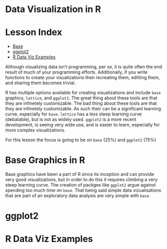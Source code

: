Data Visualization in R
========================================================

# Lesson Index
- [Base](#base-grahics-in-R)
- [ggplot2](#ggplot2)
- [R Data Viz Examples](#r-data-viz-examples)

Although visualizing data isn't programming, per se, it is quite often the end result of much of your programming efforts.  Additionally, if you write functions to create your visualizations then recreating them, editting them, and sharing them becomes trivial.  

R has multiple options available for creating visualizations and include `base` graphics, `lattice`, and `ggplot2`.  The great thing about these tools are that they are infinetely customizable.  The bad thing about these tools are that they are infinetely customizable.  As such their can be a significant learning curve, especially for `base`.  `lattice` has a less steep learning curve (debatable), but is not as widely used. `ggplot2` is a more recent development, is seeing very wide use, and is easier to learn, especially for more complex visualizations.

For this lesson the focus is going to be on `base` (25%) and `ggplot2` (75%)

# Base Graphics in R

Base graphics have been a part of R since its inception and can provide very good visualizations, but in order to do this it requires climbing a very steep learning curve.  The creation of packges like `ggplot2` argue against spending too much time on `base`.  That being said simple data vizualisations that are part of an exploratory data analysis are very simple with `base`.  

# ggplot2


# R Data Viz Examples
